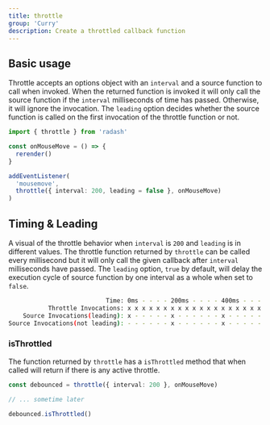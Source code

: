```yaml
---
title: throttle
group: 'Curry'
description: Create a throttled callback function
---
```


## Basic usage

Throttle accepts an options object with an `interval` and a source function to call
when invoked. When the returned function is invoked it will only call the source
function if the `interval` milliseconds of time has passed. Otherwise, it will ignore
the invocation. The `leading` option decides whether the source function is called on
the first invocation of the throttle function or not.

```ts
import { throttle } from 'radash'

const onMouseMove = () => {
  rerender()
}

addEventListener(
  'mousemove',
  throttle({ interval: 200, leading = false }, onMouseMove)
)
```

## Timing & Leading

A visual of the throttle behavior when `interval` is `200` and `leading` is in different
values. The throttle function returned by `throttle` can be called every millisecond but
it will only call the given callback after `interval` milliseconds have passed. The `leading`
option, `true` by default, will delay the execution cycle of source function by one interval
as a whole when set to `false`.

```sh
                           Time: 0ms - - - - 200ms - - - - 400ms - - - - 600ms - - - - 800ms - - - -
           Throttle Invocations: x x x x x x x x x x x x x x x x x x x x x x x - - - - - - - - - - -
    Source Invocations(leading): x - - - - - x - - - - - - x - - - - - - x - - - - - - - - - - - - -
Source Invocations(not leading): - - - - - - x - - - - - - x - - - - - - x - - - - - - x - - - - - -

```

### isThrottled

The function returned by `throttle` has a `isThrottled` method that when called will return
if there is any active throttle.

```ts
const debounced = throttle({ interval: 200 }, onMouseMove)

// ... sometime later

debounced.isThrottled()
```
